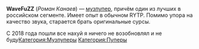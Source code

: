 {{Инфобокс для пуперов
|title2=WaveFuZZ
|другие_ники=nick97ftgun
|image3=[[Файл:WaveFuZZ.jpg|left]]
|сферы_творчества=RYTPMV
|год_начала=2013
|image4=
|имя_фамилия=Роман Канаев
|дата_рождения=
|место_проживания=Тамбов, с 2016 года - Москва
|ссылки=
*[https://www.youtube.com/channel/UCQ0hDNwxz_orFUAtV6t1EaA WaveFuZZ]
*[https://www.youtube.com/channel/UCsRuJSVxoi6cYnMCOaIvMvw FuZZalt]
}}
'''WaveFuZZ''' (''Роман Канаев'') — [[Музпуперы|музпупер]], причём один из лучших в российском сегменте. Имеет опыт в обычном RYTP. Помимо упора на качество звука, старается брать оригинальные сурсы.

С 2018 года пошли все нахуй я ничего не возобновлял и не буду[[Категория:Музпуперы]]
[[Категория:Пуперы]]